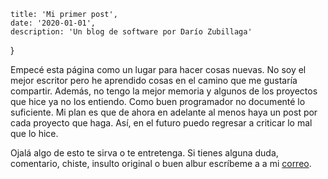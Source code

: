 	title: 'Mi primer post',
	date: '2020-01-01',
	description: 'Un blog de software por Darío Zubillaga'
}

Empecé esta página como un lugar para hacer cosas nuevas. No soy el mejor escritor pero he aprendido cosas en el camino que me gustaría compartir. Además, no tengo la mejor memoria y algunos de los proyectos que hice ya no los entiendo. Como buen programador no documenté lo suficiente. Mi plan es que de ahora en adelante al menos haya un post por cada proyecto que haga. Así, en el futuro puedo regresar a criticar lo mal que lo hice.

Ojalá algo de esto te sirva o te entretenga. Si tienes alguna duda, comentario, chiste, insulto original o buen albur escríbeme a a mi [correo](mailto:dario@dazu.ma).